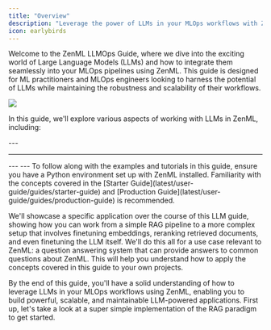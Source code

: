 ```yaml
---
title: "Overview"
description: "Leverage the power of LLMs in your MLOps workflows with ZenML."
icon: earlybirds
---
```


Welcome to the ZenML LLMOps Guide, where we dive into the exciting world of Large Language Models (LLMs) and how to integrate them seamlessly into your MLOps pipelines using ZenML. This guide is designed for ML practitioners and MLOps engineers looking to harness the potential of LLMs while maintaining the robustness and scalability of their workflows.
<Frame caption="ZenML simplifies the development and deployment of LLM-powered MLOps pipelines.">
  <img src="/_assets/user-guide/llms.avif" />
</Frame>


In this guide, we'll explore various aspects of working with LLMs in ZenML, including:

<Card title="RAG with ZenML" icon="robot" href="latest/user-guide/guides/llmops-guide/rag-with-zenml" horizontal/>
<CardGroup cols={2}>
  <Card title="RAG in 85 lines of code" icon="code" href="latest/user-guide/guides/llmops-guide/rag-with-zenml/rag-85-loc" horizontal/>
  <Card title="Understanding RAG" icon="book" href="latest/user-guide/guides/llmops-guide/rag-with-zenml/understanding-rag" horizontal/>
  <Card title="Data ingestion and preprocessing" icon="database" href="latest/user-guide/guides/llmops-guide/rag-with-zenml/data-ingestion" horizontal/>
  <Card title="Embeddings generation" icon="vector-square" href="latest/user-guide/guides/llmops-guide/rag-with-zenml/embeddings-generation" horizontal/>
  <Card title="Storing embeddings in a vector database" icon="server" href="latest/user-guide/guides/llmops-guide/rag-with-zenml/storing-embeddings-in-a-vector-database" horizontal/>
  <Card title="Basic RAG inference pipeline" icon="diagram-project" href="latest/user-guide/guides/llmops-guide/rag-with-zenml/basic-rag-inference-pipeline" horizontal/>
</CardGroup>
---
<Card title="Evaluation and metrics" icon="chart-line" href="latest/user-guide/guides/llmops-guide/evaluation" horizontal/>
<CardGroup cols={2}>
  <Card title="Evaluation in 65 lines of code" icon="code" href="latest/user-guide/guides/llmops-guide/evaluation/evaluation-in-65-loc" horizontal/>
  <Card title="Retrieval evaluation" icon="magnifying-glass" href="latest/user-guide/guides/llmops-guide/evaluation/retrieval" horizontal/>
  <Card title="Generation evaluation" icon="wand-magic-sparkles" href="latest/user-guide/guides/llmops-guide/evaluation/generation" horizontal/>
  <Card title="Evaluation in practice" icon="flask" href="latest/user-guide/guides/llmops-guide/evaluation/evaluation-in-practice" horizontal/>
</CardGroup>

---
<Card title="Reranking for better retrieval" icon="ranking-star" href="latest/user-guide/guides/llmops-guide/reranking" horizontal/>

<CardGroup cols={2}>
  <Card title="Understanding reranking" icon="book" href="latest/user-guide/guides/llmops-guide/reranking/understanding-reranking" horizontal/>
  <Card title="Implementing reranking in ZenML" icon="code" href="latest/user-guide/guides/llmops-guide/reranking/implementing-reranking" horizontal/>
  <Card title="Evaluating reranking performance" icon="chart-line" href="latest/user-guide/guides/llmops-guide/reranking/evaluating-reranking-performance" horizontal/>
</CardGroup>
---
<Card title="Improve retrieval by finetuning embeddings" icon="bullseye-arrow" href="latest/user-guide/guides/llmops-guide/finetuning-embeddings"horizontal/>
<CardGroup cols={2}>
  <Card title="Synthetic data generation" icon="robot" href="latest/user-guide/guides/llmops-guide/finetuning-embeddings/synthetic-data-generation" horizontal/>
  <Card title="Finetuning embeddings with Sentence Transformers" icon="brain" href="latest/user-guide/guides/llmops-guide/finetuning-embeddings/finetuning-embeddings-with-sentence-transformers" horizontal/>
  <Card title="Evaluating finetuned embeddings" icon="chart-line" href="latest/user-guide/guides/llmops-guide/finetuning-embeddings/evaluating-finetuned-embeddings" horizontal/>
</CardGroup>
---
<Card title="Finetuning LLMs with ZenML" icon="brain" href="latest/user-guide/guides/llmops-guide/finetuning-llms" horizontal/>
To follow along with the examples and tutorials in this guide, ensure you have a Python environment set up with ZenML installed. Familiarity with the concepts covered in the [Starter Guide](latest/user-guide/guides/starter-guide) and [Production Guide](latest/user-guide/guides/production-guide) is recommended.

We'll showcase a specific application over the course of this LLM guide, showing how you can work from a simple RAG pipeline to a more complex setup that involves finetuning embeddings, reranking retrieved documents, and even finetuning the LLM itself. We'll do this all for a use case relevant to ZenML: a question answering system that can provide answers to common questions about ZenML. This will help you understand how to apply the concepts covered in this guide to your own projects.

By the end of this guide, you'll have a solid understanding of how to leverage LLMs in your MLOps workflows using ZenML, enabling you to build powerful, scalable, and maintainable LLM-powered applications. First up, let's take a look at a super simple implementation of the RAG paradigm to get started.
